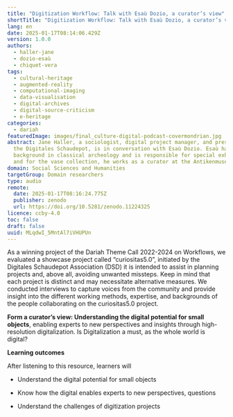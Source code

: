 ```yaml
---
title: "Digitization Workflow: Talk with Esaù Dozio, a curator’s view"
shortTitle: "Digitization Workflow: Talk with Esaù Dozio, a curator’s view"
lang: en
date: 2025-01-17T08:14:06.429Z
version: 1.0.0
authors:
  - haller-jane
  - dozio-esaù
  - chiquet-vera
tags:
  - cultural-heritage
  - augmented-reality
  - computational-imaging
  - data-visualisation
  - digital-archives
  - digital-source-criticism
  - e-heritage
categories:
  - dariah
featuredImage: images/final_culture-digital-podcast-covermondrian.jpg
abstract: Jane Haller, a sociologist, digital project manager, and president of
  the Digitales Schaudepot, is in conversation with Esaù Dozio. Esaù has a
  background in classical archeology and is responsible for special exhibitions
  and for the vase collection, he works as a curator at the Antikenmuseum Basel.
domain: Social Sciences and Humanities
targetGroup: Domain researchers
type: audio
remote:
  date: 2025-01-17T08:16:24.775Z
  publisher: zenodo
  url: https://doi.org/10.5281/zenodo.11224325
licence: ccby-4.0
toc: false
draft: false
uuid: MLqdwI_5MntAl7iVHUPUn
---
```

As a winning project of the Dariah Theme Call 2022-2024 on Workflows, we evaluated a showcase project called “curiositas5.0”, initiated by the Digitales Schaudepot Association (DSD) it is intended to assist in planning projects and, above all, avoiding unwanted missteps. Keep in mind that each project is distinct and may necessitate alternative measures. We conducted interviews to capture voices from the community and provide insight into the different working methods, expertise, and backgrounds of the people collaborating on the curiositas5.0 project. 

**Form a curator’s view: Understanding the digital potential for small objects**, enabling experts to new perspectives and insights through high-resolution digitalization. Is Digitalization a must, as the whole world is digital?

**Learning outcomes**

After listening to this resource, learners will

- Understand the digital potential for small objects
- Know how the digital enables experts to new perspectives, questions
- Understand the challenges of digitization projects

  <ExternalResource title="Interested in learning more?" subtitle="Podcast from a curator's view (spotify)" url="https://open.spotify.com/episode/3ZBbfxxaOPvgB5sYuJY1FL?si=gdhoMCz_QhuQAngS0AryEQ" />

  <ExternalResource title="Interested in learning more?" subtitle="Audio on zenodo" url="https://doi.org/10.5281/zenodo.11224325" />
